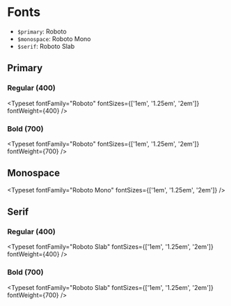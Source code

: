 
<Meta title="Resources/Fonts" />

<style>
  @import
  'https://fonts.googleapis.com/css2?family=Roboto+Slab:ital,wght@0,400;0,700;1,400;1,700&family=Roboto+Mono&family=Roboto:ital,wght@0,400;0,700;1,400;1,700&display=swap';
  {`
    .docblock-typeset {
      color: #ffffff;
    }
  `}
</style>

# Fonts

- `$primary`: Roboto
- `$monospace`: Roboto Mono
- `$serif`: Roboto Slab

## Primary

### Regular (400)

<Typeset fontFamily="Roboto" fontSizes={['1em', '1.25em', '2em']} fontWeight={400} />

### Bold (700)

<Typeset fontFamily="Roboto" fontSizes={['1em', '1.25em', '2em']} fontWeight={700} />

## Monospace

<Typeset fontFamily="Roboto Mono" fontSizes={['1em', '1.25em', '2em']} />

## Serif

### Regular (400)

<Typeset fontFamily="Roboto Slab" fontSizes={['1em', '1.25em', '2em']} fontWeight={400} />

### Bold (700)

<Typeset fontFamily="Roboto Slab" fontSizes={['1em', '1.25em', '2em']} fontWeight={700} />
